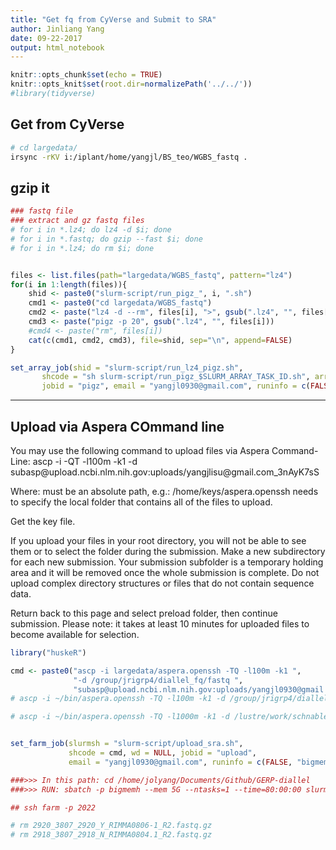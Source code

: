 ```yaml
---
title: "Get fq from CyVerse and Submit to SRA"
author: Jinliang Yang
date: 09-22-2017
output: html_notebook
---
```



```r
knitr::opts_chunk$set(echo = TRUE) 
knitr::opts_knit$set(root.dir=normalizePath('../../')) 
#library(tidyverse)
```


## Get from CyVerse
```bash
# cd largedata/
irsync -rKV i:/iplant/home/yangjl/BS_teo/WGBS_fastq .
```


## gzip it

```r
### fastq file
### extract and gz fastq files
# for i in *.lz4; do lz4 -d $i; done
# for i in *.fastq; do gzip --fast $i; done
# for i in *.lz4; do rm $i; done


files <- list.files(path="largedata/WGBS_fastq", pattern="lz4")
for(i in 1:length(files)){
    shid <- paste0("slurm-script/run_pigz_", i, ".sh")
    cmd1 <- paste0("cd largedata/WGBS_fastq")
    cmd2 <- paste("lz4 -d --rm", files[i], ">", gsub(".lz4", "", files[i]))
    cmd3 <- paste("pigz -p 20", gsub(".lz4", "", files[i]))
    #cmd4 <- paste("rm", files[i])
    cat(c(cmd1, cmd2, cmd3), file=shid, sep="\n", append=FALSE)
}

set_array_job(shid = "slurm-script/run_lz4_pigz.sh",
       shcode = "sh slurm-script/run_pigz_$SLURM_ARRAY_TASK_ID.sh", arrayjobs = "1-1", wd = NULL,
       jobid = "pigz", email = "yangjl0930@gmail.com", runinfo = c(FALSE, "jclarke", "20", "30","8:00:00"))


```

--------------

## Upload via Aspera COmmand line

You may use the following command to upload files via Aspera Command-Line:
ascp -i <path/to/key_file> -QT -l100m -k1 -d <path/to/folder/containing files> subasp@upload.ncbi.nlm.nih.gov:uploads/yangjlisu@gmail.com_3nAyK7sS

Where:
<path/to/key_file> must be an absolute path, e.g.: /home/keys/aspera.openssh
<path/to/folder/containing files> needs to specify the local folder that contains all of the files to upload.

Get the key file.

If you upload your files in your root directory, you will not be able to see them or to select the folder during the submission.
Make a new subdirectory for each new submission. Your submission subfolder is a temporary holding area and it will be removed once the whole submission is complete.
Do not upload complex directory structures or files that do not contain sequence data.

Return back to this page and select preload folder, then continue submission. 
Please note: it takes at least 10 minutes for uploaded files to become available for selection.

```r
library("huskeR")

cmd <- paste0("ascp -i largedata/aspera.openssh -TQ -l100m -k1 ",
              "-d /group/jrigrp4/diallel_fq/fastq ",
              "subasp@upload.ncbi.nlm.nih.gov:uploads/yangjl0930@gmail.com_7MfdNojq/GERP-diallel/")
# ascp -i ~/bin/aspera.openssh -TQ -l100m -k1 -d /group/jrigrp4/diallel_fq/fastq subasp@upload.ncbi.nlm.nih.gov:uploads/yangjl0930@gmail.com_7MfdNojq/GERP-diallel/

# ascp -i ~/bin/aspera.openssh -TQ -l1000m -k1 -d /lustre/work/schnablelab/jyang21/GERP-fq/fastq/* subasp@upload.ncbi.nlm.nih.gov:uploads/yangjl0930@gmail.com_7MfdNojq/GERP-diallel/


set_farm_job(slurmsh = "slurm-script/upload_sra.sh",
             shcode = cmd, wd = NULL, jobid = "upload",
             email = "yangjl0930@gmail.com", runinfo = c(FALSE, "bigmemh", "1", "5G", "80:00:00"))

###>>> In this path: cd /home/jolyang/Documents/Github/GERP-diallel
###>>> RUN: sbatch -p bigmemh --mem 5G --ntasks=1 --time=80:00:00 slurm-script/upload_sra.sh

## ssh farm -p 2022

# rm 2920_3807_2920_Y_RIMMA0806-1_R2.fastq.gz
# rm 2918_3807_2918_N_RIMMA0804.1_R2.fastq.gz

```






